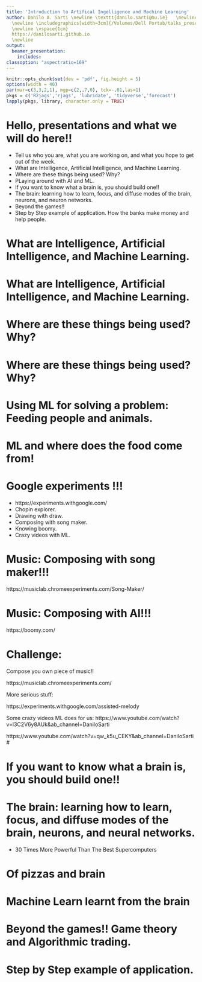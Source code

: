 ```yaml
---
title: 'Introduction to Artifical Ingelligence and Machine Learning'
author: Danilo A. Sarti \newline \texttt{danilo.sarti@mu.ie}   \newline \vspace{1cm}
  \newline \includegraphics[width=3cm]{/Volumes/Dell Portab/talks_presentations/maynooth_uni_logo.jpg}
  \newline \vspace{1cm}
  https://danilosarti.github.io
  \newline 
output:
  beamer_presentation:
    includes:
classoption: "aspectratio=169"
---
```

```r
knitr::opts_chunk$set(dev = 'pdf', fig.height = 5)
options(width = 40)
par(mar=c(3,3,2,1), mgp=c(2,.7,0), tck=-.01,las=1)
pkgs = c('R2jags','rjags', 'lubridate', 'tidyverse','forecast')
lapply(pkgs, library, character.only = TRUE)
```

# Hello, presentations and what we will do here!!

- Tell us who you are, what you are working on, and what you hope to get out of the week. 
- What are Intelligence, Artificial Intelligence, and Machine Learning. 
- Where are these things being used? Why? 
- PLaying around with AI and ML. 
- If you want to know what a brain is, you should build one!! 
- The brain: learning how to learn, focus, and diffuse modes of the brain, neurons, and neuron networks.
- Beyond the games!! 
- Step by Step example of application. How the banks make money and help people. 

# What are Intelligence, Artificial Intelligence, and Machine Learning. 

\begin{columns}
\begin{column}{0.48\textwidth}
\begin{figure}
\includegraphics[width=6cm]{/Volumes/Dell Portab/talks_presentations/maynooth_mach_imgs/inf_knw.png}
\caption{}{Intelligence: convert information into knowledge. Source: https://thoughtcatalog.com}
\end{figure}
\end{column}
\begin{column}{0.48\textwidth}
\begin{figure}
\includegraphics[width=6cm]{/Volumes/Dell Portab/talks_presentations/maynooth_mach_imgs/art_inte.png}
\caption{}{Artificial Intelligence. Source: https://www.teachingtimes.com}
\end{figure}
\end{column}
\end{columns}

# What are Intelligence, Artificial Intelligence, and Machine Learning. 

\begin{figure}
\includegraphics[width=10cm]{/Volumes/Dell Portab/talks_presentations/maynooth_mach_imgs/machine2.png}
\caption{}{Machine Learning. Source: google + author}
\end{figure}


# Where are these things being used? Why? 

\begin{columns}
\begin{column}{0.48\textwidth}
\begin{figure}
\includegraphics[width=3cm]{/Volumes/Dell Portab/talks_presentations/maynooth_mach_imgs/social.png}
\caption{}{Applications of ML: Social media and Streaming Source: https://google.com}
\end{figure}
\end{column}

\begin{column}{0.48\textwidth}
\begin{figure}
\includegraphics[width=5cm]{/Volumes/Dell Portab/talks_presentations/maynooth_mach_imgs/self_driven.png}
\caption{}{Applications of ML: Self driven cars: https://www.siliconrepublic.com}
\end{figure}
\end{column}
\end{columns}

# Where are these things being used? Why?
\begin{columns}
\begin{column}{0.48\textwidth}
\begin{figure}
\includegraphics[width=6cm]{/Volumes/Dell Portab/talks_presentations/maynooth_mach_imgs/precision_med.png}
\caption{}{Applications of ML: Precision Medicine Source: https://google.com}
\end{figure}
\end{column}
\begin{column}{0.48\textwidth}
\begin{figure}
\includegraphics[width=6cm]{/Volumes/Dell Portab/talks_presentations/maynooth_mach_imgs/agr_pre.png}
\caption{}{Applications of ML: Precision Agriculture Source: https://google.com}
\end{figure}
\end{column}
\end{columns}


# Using ML for solving a problem: Feeding people and animals. 

\begin{columns}
\begin{column}{0.48\textwidth}
\begin{figure}
\includegraphics[width=6cm]{/Volumes/Dell Portab/talks_presentations/maynooth_mach_imgs/human_pop.png}
\caption{}{Human population. Source: Our world in data.}
\end{figure}
\end{column}
\begin{column}{0.48\textwidth}
\begin{figure}
\includegraphics[width=6cm]{/Volumes/Dell Portab/talks_presentations/maynooth_mach_imgs/food.png}
\caption{}{Food production. Source: https://www.hi-in.com}
\end{figure}
\end{column}
\end{columns}

# ML and where does the food come from!

\begin{columns}
\begin{column}{0.48\textwidth}
\begin{figure}
\includegraphics[width=6cm]{/Volumes/Dell Portab/talks_presentations/maynooth_mach_imgs/METs.png}
\caption{}{Plant breeding and agriculture. Source: The author.}
\end{figure}
\end{column}
\begin{column}{0.48\textwidth}
\begin{figure}
\includegraphics[width=6cm]{/Volumes/Dell Portab/talks_presentations/maynooth_mach_imgs/agr_pre.png}
\caption{}{ML for Agriculture. Source the author.}
\end{figure}
\end{column}
\end{columns}

# Google experiments !!! 

- https://experiments.withgoogle.com/
- Chopin explorer. 
- Drawing with draw. 
- Composing with song maker.
- Knowing boomy.
- Crazy videos with ML. 

# Music: Composing with song maker!!! 

https://musiclab.chromeexperiments.com/Song-Maker/

# Music: Composing with AI!!!

https://boomy.com/

# Challenge:

Compose you own piece of music!!

https://musiclab.chromeexperiments.com/

More serious stuff:

https://experiments.withgoogle.com/assisted-melody

Some crazy videos ML does for us:
https://www.youtube.com/watch?v=l3C2V6y8AUk&ab_channel=DaniloSarti

https://www.youtube.com/watch?v=qw_k5u_CEKY&ab_channel=DaniloSarti
# 

# If you want to know what a brain is, you should build one!! 

\begin{columns}
\begin{column}{0.3\textwidth}
\begin{figure}
\includegraphics[width=5cm]{/Volumes/Dell Portab/talks_presentations/maynooth_mach_imgs/neruosc.png}
\caption{}{Neuroscience. Source: Google.}
\end{figure}
\end{column}
\begin{column}{0.3\textwidth}
\begin{figure}
\includegraphics[width=4cm]{/Volumes/Dell Portab/talks_presentations/maynooth_mach_imgs/brain.png}
\caption{}{Brain. Source: Webcommons.}
\end{figure}
\end{column}
\begin{column}{0.3\textwidth}
\begin{figure}
\includegraphics[width=3cm]{/Volumes/Dell Portab/talks_presentations/maynooth_mach_imgs/zoombie.png}
\caption{}{Zoombie. Source: Google.}
\end{figure}
\end{column}
\end{columns}



# The brain: learning how to learn, focus, and diffuse modes of the brain, neurons, and neural networks.

\begin{columns}
\begin{column}{0.3\textwidth}
\begin{figure}
\includegraphics[width=1cm]{/Volumes/Dell Portab/talks_presentations/maynooth_mach_imgs/alien_neuron.png}
\caption{}{Alien Neuron. Source: Barbara Oakley LHL.}
\end{figure}
\end{column}

\begin{column}{0.3\textwidth}
\begin{figure}
\includegraphics[width=5cm]{/Volumes/Dell Portab/talks_presentations/maynooth_mach_imgs/foc_dif2.png}
\caption{}{Modes of the brain. Source: Barbara Oakley LHL.}
\end{figure}
\end{column}
\end{columns}


- 30 Times More Powerful Than The Best Supercomputers

# Of pizzas and brain


\begin{columns}
\begin{column}{0.5\textwidth}
\begin{figure}
\includegraphics[width=5cm]{/Volumes/Dell Portab/talks_presentations/maynooth_mach_imgs/pomodoro.png}
\caption{}{Pomodoro. Source: Teamwork.com}
\end{figure}
\end{column}

\begin{column}{0.5\textwidth}
- Focused work. 
- Break 
- https://pomofocus.io/
\end{column}

\end{columns}



# Machine Learn learnt from the brain 

\begin{figure}
\includegraphics[width=8cm]{/Volumes/Dell Portab/talks_presentations/maynooth_mach_imgs/neural_network.png}
\caption{}{Pomodoro. Source: Stone 2020}
\end{figure}

# Beyond the games!! Game theory and Algorithmic trading.

# Step by Step example of application. 

